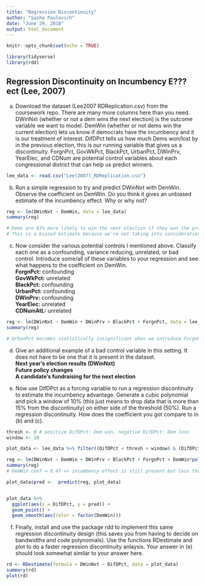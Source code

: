 ```yaml
---
title: "Regression Discontinuity"
author: "Sasha Paulovich"
date: "June 29, 2018"
output: html_document
---
```


```r
knitr::opts_chunk$set(echo = TRUE)

library(tidyverse)
library(rdd)
```

## Regression Discontinuity on Incumbency E???ect (Lee, 2007)

(a) Download the dataset (Lee2007 RDReplication.csv) from the coursework repo. There are many more columns here than you need. DWinNxt (whether or not a dem wins the next election) is the outcome variable we want to model. DemWin (whether or not dems win the current election) lets us know if democrats have the incumbency and it is our treatment of interest. DifDPct tells us how much Dems won/lost by in the previous election, this is our running variable that gives us a discontinuity. ForgnPct, GovWkPct, BlackPct, UrbanPct, DWinPrv, YearElec, and CDNum are potential control variables about each congressional district that can help us predict winners.
```r
lee_data <- read.csv("Lee(2007)_RDReplication.csv")
```


(b) Run a simple regression to try and predict DWinNxt with DemWin. Observe the coefficient on DemWin. Do you think it gives an unbiased estimate of the incumbency effect. Why or why not? 
```r
reg <- lm(DWinNxt ~ DemWin, data = lee_data)
summary(reg)

# Dems are 81% more likely to win the next election if they won the previous
# This is a biased estimate because we're not taking into consideration the effect of features other than DemWin.
```


(c) Now consider the various potential controls I mentioned above. Classify each one as a confounding, variance reducing, unrelated, or bad control. Introduce some/all of these variables to your regression and see what happens to the coefficient on DemWin.  
**ForgnPct:** confounding  
**GovWkPct:** unrelated  
**BlackPct:** confounding  
**UrbanPct:** confounding  
**DWinPrv:** confounding  
**YearElec:** unrelated  
**CDNumAtL:** unrelated  
```r
reg <- lm(DWinNxt ~ DemWin + DWinPrv + BlackPct + ForgnPct, data = lee_data)
summary(reg)

# UrbanPct becomes statistically insignificant when we introduce ForgnPct to the regression
```

(d) Give an additional example of a bad control variable in this setting. It does not have to be one that it is present in the dataset.  
**Next year's election results (DWinNxt)**  
**Future policy changes**  
**A candidate's fundraising for the next election**  


(e) Now use DifDPct as a forcing variable to run a regression discontinuity to estimate the incumbency advantage. Generate a cubic polynomial and pick a window of 10% (this just means to drop data that is more than 15% from the discontinuity) on either side of the threshold (50%). Run a regression discontinuity. How does the coefficient you got compare to in (b) and (c).
```r
thresh <- 0 # positive DifDPct: Dem win, negative DifDPct: Dem loss
window <- 10

plot_data <- lee_data %>% filter((DifDPct < thresh + window) & (DifDPct > thresh - window ))

reg <- lm(DWinNxt ~ DemWin + DWinPrv + BlackPct + ForgnPct + DemWin*poly(DifDPct, 3, raw=TRUE), data = plot_data)
summary(reg)
# DemWin coef = 0.47 => incumbency effect is still present but less than was initially demonstrated (0.81)

plot_data$pred <-  predict(reg, plot_data)


plot_data %>%
  ggplot(aes(x = DifDPct, y = pred)) +
  geom_point() +
  geom_smooth(aes(color = factor(DemWin)))


```


(f) Finally, install and use the package rdd to implement this same regression discontinuity design (this saves you from having to decide on bandwidths and code polynomials). Use the functions RDestimate and plot to do a faster regression discontinuity anlaysis. Your answer in (e) should look somewhat similar to your answer here.
```r
rd <- RDestimate(formula = DWinNxt ~ DifDPct, data = plot_data)
summary(rd)
plot(rd)

```